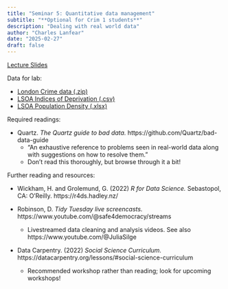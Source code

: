```yaml
---
title: "Seminar 5: Quantitative data management"
subtitle: "**Optional for Crim 1 students**"
description: "Dealing with real world data"
author: "Charles Lanfear"
date: "2025-02-27"
draft: false
---
```


[Lecture Slides](https://clanfear.github.io/ioc_crmw/_lectures/quantitative-data-management/slides_quantitative-data-management.html)

Data for lab:

* [London Crime data (.zip)](https://clanfear.github.io/ioc_crmw/_data/dpu-crime-met-2022.zip)
* [LSOA Indices of Deprivation (.csv)](https://clanfear.github.io/ioc_crmw/_data/imd2019lsoa.csv)
* [LSOA Population Density (.xlsx)](https://clanfear.github.io/ioc_crmw/_data/land-area-population-density-lsoa11-msoa11.xlsx)


Required readings:

* Quartz. *The Quartz guide to bad data.* https://github.com/Quartz/bad-data-guide
   * “An exhaustive reference to problems seen in real-world data along with suggestions on how to resolve them.”
   * Don’t read this thoroughly, but browse through it a bit!

Further reading and resources:

* Wickham, H. and Grolemund, G. (2022) *R for Data Science.* Sebastopol, CA: O’Reilly. https://r4ds.hadley.nz/ 

* Robinson, D. *Tidy Tuesday live screencasts.* https://www.youtube.com/@safe4democracy/streams 
   * Livestreamed data cleaning and analysis videos. See also https://www.youtube.com/@JuliaSilge 

* Data Carpentry. (2022) *Social Science Curriculum.* https://datacarpentry.org/lessons/#social-science-curriculum 
   * Recommended workshop rather than reading; look for upcoming workshops!


